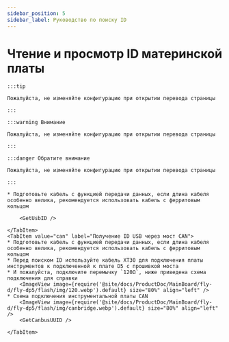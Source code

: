 ```yaml
---
sidebar_position: 5
sidebar_label: Руководство по поиску ID
---
```







# Чтение и просмотр ID материнской платы

    :::tip

    Пожалуйста, не изменяйте конфигурацию при открытии перевода страницы

    :::

    :::warning Внимание

    Пожалуйста, не изменяйте конфигурацию при открытии перевода страницы

    :::

    :::danger Обратите внимание

    Пожалуйста, не изменяйте конфигурацию при открытии перевода страницы

    :::

<Tabs>
    <TabItem value="usb" label="Получение ID USB" default>
        
    * Подготовьте кабель с функцией передачи данных, если длина кабеля особенно велика, рекомендуется использовать кабель с ферритовым кольцом
    
        <GetUsbID />
        
    </TabItem>
    <TabItem value="can" label="Получение ID USB через мост CAN">
    * Подготовьте кабель с функцией передачи данных, если длина кабеля особенно велика, рекомендуется использовать кабель с ферритовым кольцом
    * Перед поиском ID используйте кабель XT30 для подключения платы инструментов к подключенной к плате D5 с прошивкой моста
    * И пожалуйста, подключите перемычку `120Ω`, ниже приведена схема подключения для справки
        <ImageView image={require('@site/docs/ProductDoc/MainBoard/fly-d/fly-dp5/flash/img/120.webp').default} size="80%" align="left" />
    * Схема подключения инструментальной платы CAN
        <ImageView image={require('@site/docs/ProductDoc/MainBoard/fly-d/fly-dp5/flash/img/canbridge.webp').default} size="80%" align="left" />   
        <GetCanbusUUID />

    </TabItem>
</Tabs>
